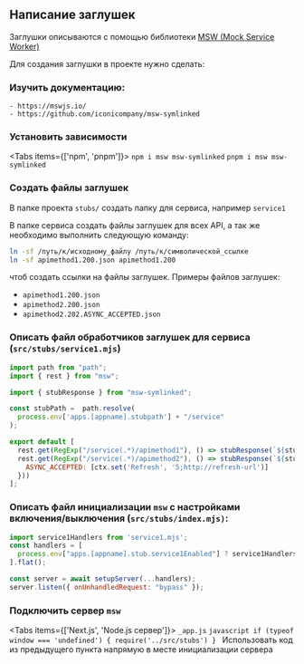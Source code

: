 
## Написание заглушек

Заглушки описываются с помощью библиотеки [MSW (Mock Service Worker)](https://mswjs.io/)

Для создания заглушки в проекте нужно сделать:
<Steps>
  ### Изучить документацию:
    - https://mswjs.io/
    - https://github.com/iconicompany/msw-symlinked
  ### Установить зависимости

  <Tabs items={['npm', 'pnpm']}>
    <Tab>
      `npm i msw msw-symlinked`
    </Tab>
    <Tab>
      `pnpm i msw msw-symlinked`
    </Tab>
  </Tabs>

  ### Создать файлы заглушек

  В папке проекта `stubs/` создать папку для сервиса, например `service1`

  В папке сервиса создать файлы заглушек для всех API, а так же необходимо выполнить следующую команду:  
   ```bash
  ln -sf /путь/к/исходному_файлу /путь/к/символической_ссылке
  ln -sf apimethod1.200.json apimethod1.200 
  ```
   чтоб создать ссылки на файлы заглушек.
  Примеры файлов заглушек:
  - `apimethod1.200.json`
  - `apimethod2.200.json`
  - `apimethod2.202.ASYNC_ACCEPTED.json`

  ### Описать файл обработчиков заглушек для сервиса (`src/stubs/service1.mjs`)

  ```javascript
  import path from "path";
  import { rest } from "msw";

  import { stubResponse } from "msw-symlinked";

  const stubPath =  path.resolve(
    process.env['apps.[appname].stubpath'] + "/service"
  );

  export default [
    rest.get(RegExp("/service(.*)/apimethod1"), () => stubResponse(`${stubPath}/apimethod1`)),
    rest.get(RegExp("/service(.*)/apimethod2"), () => stubResponse(`${stubPath}/apimethod2`, {
      ASYNC_ACCEPTED: [ctx.set('Refresh', '5;http://refresh-url')]
    }))
  ];
  ```

  ### Описать файл инициализации `msw` с настройками включения/выключения (`src/stubs/index.mjs)`:
  ```javascript
  import service1Handlers from 'service1.mjs';
  const handlers = [
    process.env["apps.[appname].stub.service1Enabled"] ? service1Handlers : [],
  ].flat();

  const server = await setupServer(...handlers);
  server.listen({ onUnhandledRequest: "bypass" });
  ```

  ### Подключить сервер `msw`

  <Tabs items={['Next.js', 'Node.js сервер']}>
    <Tab>
      `_app.js`
      ```javascript
      if (typeof window === 'undefined') {
        require('../src/stubs')
      }
      ```
    </Tab>
    <Tab>
      Использовать код из предыдущего пункта напрямую в месте инициализации сервера
    </Tab>
  </Tabs>

</Steps>
